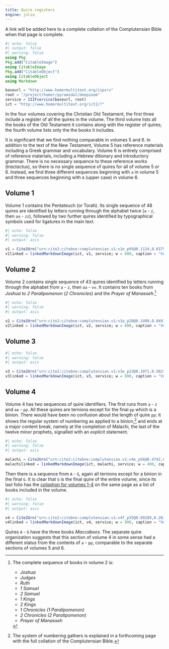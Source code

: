 ```yaml
---
title: Quire registers
engine: julia
---
```


:::{.callout-note title="In progress"}
A link will be added here to a complete collation of the Complutensian Bible when that page is complete.
:::





```julia
#| echo: false
#| output: false
#| warning: false
using Pkg
Pkg.add("CitableImage")
using CitableImage
Pkg.add("CitableObject")
using CitableObject
using Markdown

baseurl = "http://www.homermultitext.org/iipsrv"
root = "/project/homer/pyramidal/deepzoom"
service = IIIFservice(baseurl, root)
ict = "http://www.homermultitext.org/ict2/?"
```

In the four volumes covering the Christian Old Testament, the first three include a register of all the quires in the volume.  The third volume lists all the books of the Old Testament it contains along with the register of quires; the fourth volume lists only the the books it includes.

It is significant that we find nothing comparable in volumes 5 and 6. In addition to the text of the New Testament, Volume 5 has reference materials including a Greek grammar and vocabulary. Volume 6 is entirely comprised of reference materials, including a Hebrew ditionary and introductory grammar. There is no necessary sequence to these reference works (*tractactus*), so there is no single sequence of quires for all of volume 5 or 6. Instead, we find three different sequences beginning with `a` in volume 5 and three sequences beginning with `A`  (upper case) in volume 6.




## Volume 1

Volume 1 contains the Pentateuch (or Torah). Its single sequence of 48 quires are identified by letters running through the alphabet twice (`a` - `z`, then `aa` - `zz`), followed by two further quires identified by typographical symbols used for ligatures in the main text.

```julia
#| echo: false
#| warning: false
#| output: asis

v1 = Cite2Urn("urn:cite2:citebne:complutensian.v1:v1e_p95@0.1124,0.6375,0.6173,0.07373")
v1linked = linkedMarkdownImage(ict, v1, service; w = 800, caption = "Volume 1 register of quires")  |>  Markdown.parse
```



## Volume 2

Volume 2 contains single sequence of 43 quires identified by letters running through the alphabet from `a` - `z`, then `aa` - `vv`. It contains ten books from *Joshua* to *2 Paralipomenon* (*2 Chronicles*) and the *Prayer of Manasseh*.[^book2]


[^book2]: The complete sequence of books in volume 2 is:

    - *Joshua*
    - *Judges*
    - *Ruth*
    - *1 Samuel*
    - *2 Samuel*
    - *1 Kings*
    - *2 Kings*
    - *1 Chronicles (1 Paralipomenon)*
    - *2 Chronicles (2 Paralipomenon)*
    - *Prayer of Manasseh*

```julia
#| echo: false
#| warning: false
#| output: asis

v2 = Cite2Urn("urn:cite2:citebne:complutensian.v1:v3a_p20@0.1409,0.8491,0.7889,0.03864")
v2linked = linkedMarkdownImage(ict, v2, service; w = 800, caption = "Volume 2 register of quires")  |>  Markdown.parse
```

## Volume 3







```julia
#| echo: false
#| warning: false
#| output: asis

v3 = Cite2Urn("urn:cite2:citebne:complutensian.v1:v3e_p23@0.1071,0.5023,0.7360,0.07820")
v3linked = linkedMarkdownImage(ict, v3, service; w = 800, caption = "Volume 3 register of quires")  |>  Markdown.parse
```


## Volume 4

Volume 4 has two sequences of quire identifiers. The first runs from `a` - `z` and `aa` - `pp`. All these quires are ternions except for the final `pp` which is a binion. There would have been no confusion about the length of quire `pp`: it shows the regular system of numbering as applied to a binion,[^numbering] and ends at a major content break, namely at the completion of Malachi, the last of the twelve minor prophets, signalled with an *explicit* statement.


[^numbering]: The system of numbering gathers is explained in a forthcoming page with the full collation of the Complutensian Bible.


```julia
#| echo: false
#| warning: false
#| output: asis

malachi = Cite2Urn("urn:cite2:citebne:complutensian.v1:v4e_p56@0.4742,0.8284,0.1231,0.02620")
malachilinked = linkedMarkdownImage(ict, malachi, service; w = 400, caption = "Explicit")  |>  Markdown.parse
```



Then there is a sequence from `A` - `G`, again all ternions except for a binion in the final `G`. It is clear that `G` is the final quire of the entire volume, since its last folio has the [colophon for volumes 1-4](https://www.homermultitext.org/ict2/?urn=urn:cite2:citebne:complutensian.v1:v4f_p35@0.1036,0.07985,0.6440,0.1712) on the same page as a list of books included in the volume.



```julia
#| echo: false
#| warning: false
#| output: asis

v4 = Cite2Urn("urn:cite2:citebne:complutensian.v1:v4f_p35@0.09289,0.2633,0.6649,0.05178")
v4linked = linkedMarkdownImage(ict, v4, service; w = 800, caption = "Volume 4 register of Biblical books")  |>  Markdown.parse
```


Quires `A` - `G` have the three books *Maccabees*. The separate quire organization suggests that this section of volume 4 in some sense had a different status from the contents of `a` - `pp`, comparable to the separate sections of volumes 5 and 6.








